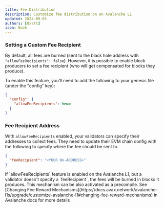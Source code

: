 ```yaml
---
title: Fee Distribution
description: Customize fee distribution on an Avalanche L1
updated: 2024-09-03
authors: [0xstt]
icon: Book
---
```


### Setting a Custom Fee Recipient​

By default, all fees are burned (sent to the black hole address with `"allowFeeRecipients": false`). However, it is possible to enable block producers to set a fee recipient (who will get compensated for blocks they produce).

To enable this feature, you'll need to add the following to your genesis file (under the "config" key):

```json
{
  "config": {
    "allowFeeRecipients": true
  }
}
```

### Fee Recipient Address​
With `allowFeeRecipients` enabled, your validators can specify their addresses to collect fees. They need to update their EVM chain config with the following to specify where the fee should be sent to.

```json
{
  "feeRecipient": "<YOUR 0x-ADDRESS>"
}
```
<Callout>
If `allowFeeRecipients` feature is enabled on the Avalanche L1, but a validator doesn't specify a `feeRecipient`, the fees will be burned in blocks it produces.
</Callout>
This mechanism can be also activated as a precompile. See [Changing Fee Reward Mechanisms](https://docs.avax.network/avalanche-l1s/upgrade/customize-avalanche-l1#changing-fee-reward-mechanisms) in Avalanche docs for more details
